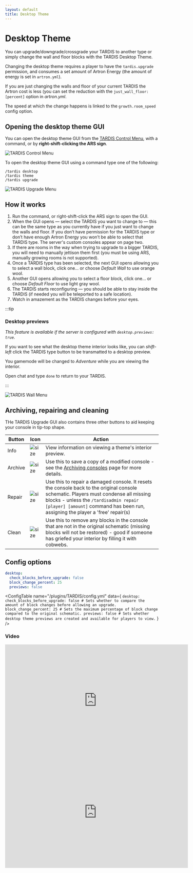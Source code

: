 ```yaml
---
layout: default
title: Desktop Theme
---
```



# Desktop Theme

You can upgrade/downgrade/crossgrade your TARDIS to another type or simply change the wall and floor blocks with the
TARDIS Desktop Theme.

Changing the desktop theme requires a player to have the `tardis.upgrade` permission, and consumes a set amount of
Artron Energy (the amount of energy is set in `artron.yml`).

If you are just changing the walls and floor of your current TARDIS the Artron cost is less (you can set the reduction
with the `just_wall_floor: [percent]` option in _artron.yml_.

The speed at which the change happens is linked to the `growth.room_speed` config option.

## Opening the desktop theme GUI

You can open the desktop theme GUI from the [TARDIS Control Menu](control-menu), with a command, or by **right-shift-clicking the ARS sign**.

![TARDIS Control Menu](/images/docs/control_menu_desktop.jpg)

To open the desktop theme GUI using a command type one of the following:

```
/tardis desktop
/tardis theme
/tardis upgrade
```

![TARDIS Upgrade Menu](/images/docs/desktop_theme_gui.jpg)

## How it works

1. Run the command, or right-shift-click the ARS sign to open the GUI.
2. When the GUI opens — select the TARDIS you want to change to — this can be the same type as you currently have if you
   just want to change the walls and floor. If you don’t have permission for the TARDIS type or don’t have enough Artron
   Energy you won’t be able to select that TARDIS type. The server's custom consoles appear on page two.
3. If there are rooms in the way when trying to upgrade to a bigger TARDIS, you will need to manually jettison them
   first (you must be using ARS, manually growing rooms is not supported).
4. Once a TARDIS type has been selected, the next GUI opens allowing you to select a wall block, click one... or choose _Default Wall_ to use orange wool.
5. Another GUI opens allowing you to select a floor block, click one... or choose _Default Floor_ to use light gray wool.
6. The TARDIS starts reconfiguring — you should be able to stay inside the TARDIS (if needed you will be teleported to a
   safe location).
7. Watch in amazement as the TARDIS changes before your eyes.

:::tip 

### Desktop previews

_This feature is available if the server is configured with `desktop.previews: true`._

If you want to see what the desktop theme interior looks like, you can _shift-left_ click the TARDIS type button to be transmatted to a desktop preview.

You gamemode will be changed to _Adventure_ while you are viewing the interior.

Open chat and type `done` to return to your TARDIS.

:::

![TARDIS Wall Menu](/images/docs/wall_menu.jpg)

## Archiving, repairing and cleaning

THe TARDIS Upgrade GUI also contains three other buttons to aid keeping your console in tip-top shape.

| Button     | Icon                                                                                                                            | Action                                                                                                                                                                                                                                                          |
|------------|---------------------------------------------------------------------------------------------------------------------------------|-----------------------------------------------------------------------------------------------------------------------------------------------------------------------------------------------------------------------------------------------------------------|
| Info       | ![size](https://github.com/eccentricdevotion/TARDIS-Resource-Pack/raw/master/assets/tardis/textures/item/gui/info.png)          | View information on viewing a theme's interior preview.                                                                                                                                                                                                         |
| Archive    | ![size](https://github.com/eccentricdevotion/TARDIS-Resource-Pack/raw/master/assets/tardis/textures/item/gui/theme/archive.png) | Use this to save a copy of a modified console - see the [Archiving consoles](archive) page for more details.                                                                                                                                                    |
| Repair     | ![size](https://github.com/eccentricdevotion/TARDIS-Resource-Pack/raw/master/assets/tardis/textures/item/gui/theme/repair.png)  | Use this to repair a damaged console. It resets the console back to the original console schematic. Players must condense all missing blocks - unless the `/tardisadmin repair [player] [amount]` command has been run, assigning the player a 'free' repair(s) |
| Clean      | ![size](https://github.com/eccentricdevotion/TARDIS-Resource-Pack/raw/master/assets/tardis/textures/item/gui/theme/clean.png)   | Use this to remove any blocks in the console that are not in the original schematic (missing blocks will not be restored) - good if someone has griefed your interior by filling it with cobwebs.                                                               |

## Config options

```yaml title="/plugins/TARDIS/config.yml"
desktop:
  check_blocks_before_upgrade: false
  block_change_percent: 25
  previews: false
```

<ConfigTable name="/plugins/TARDIS/config.yml" data={
    `
    desktop:
      check_blocks_before_upgrade: false # Sets whether to compare the amount of block changes before allowing an upgrade.
      block_change_percent: 25 # Sets the maximum percentage of block change compared to the original schematic.
      previews: false # Sets whether desktop theme previews are created and available for players to view.
    `
} />

### Video

<iframe width="600" height="366" src="https://www.youtube.com/embed/g-tHLnpR8oY?rel=0" frameborder="0" allowfullscreen></iframe><iframe src="https://player.vimeo.com/video/104995044" width="600" height="366" frameborder="0" webkitallowfullscreen mozallowfullscreen allowfullscreen></iframe>
